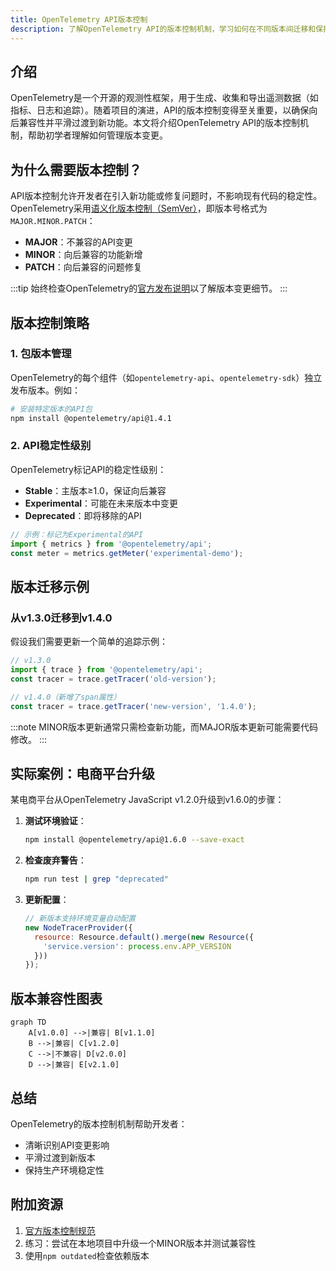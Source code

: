 ```yaml
---
title: OpenTelemetry API版本控制
description: 了解OpenTelemetry API的版本控制机制，学习如何在不同版本间迁移和保持兼容性。
---
```


## 介绍

OpenTelemetry是一个开源的观测性框架，用于生成、收集和导出遥测数据（如指标、日志和追踪）。随着项目的演进，API的版本控制变得至关重要，以确保向后兼容性并平滑过渡到新功能。本文将介绍OpenTelemetry API的版本控制机制，帮助初学者理解如何管理版本变更。

## 为什么需要版本控制？

API版本控制允许开发者在引入新功能或修复问题时，不影响现有代码的稳定性。OpenTelemetry采用[语义化版本控制（SemVer）](https://semver.org/)，即版本号格式为`MAJOR.MINOR.PATCH`：

- **MAJOR**：不兼容的API变更
- **MINOR**：向后兼容的功能新增
- **PATCH**：向后兼容的问题修复

:::tip
始终检查OpenTelemetry的[官方发布说明](https://github.com/open-telemetry/opentelemetry-specification/releases)以了解版本变更细节。
:::

## 版本控制策略

### 1. 包版本管理
OpenTelemetry的每个组件（如`opentelemetry-api`、`opentelemetry-sdk`）独立发布版本。例如：

```bash
# 安装特定版本的API包
npm install @opentelemetry/api@1.4.1
```

### 2. API稳定性级别
OpenTelemetry标记API的稳定性级别：
- **Stable**：主版本≥1.0，保证向后兼容
- **Experimental**：可能在未来版本中变更
- **Deprecated**：即将移除的API

```typescript
// 示例：标记为Experimental的API
import { metrics } from '@opentelemetry/api';
const meter = metrics.getMeter('experimental-demo');
```

## 版本迁移示例

### 从v1.3.0迁移到v1.4.0
假设我们需要更新一个简单的追踪示例：

```typescript
// v1.3.0
import { trace } from '@opentelemetry/api';
const tracer = trace.getTracer('old-version');

// v1.4.0（新增了span属性）
const tracer = trace.getTracer('new-version', '1.4.0');
```

:::note
MINOR版本更新通常只需检查新功能，而MAJOR版本更新可能需要代码修改。
:::

## 实际案例：电商平台升级

某电商平台从OpenTelemetry JavaScript v1.2.0升级到v1.6.0的步骤：

1. **测试环境验证**：
   ```bash
   npm install @opentelemetry/api@1.6.0 --save-exact
   ```
2. **检查废弃警告**：
   ```bash
   npm run test | grep "deprecated"
   ```
3. **更新配置**：
   ```javascript
   // 新版本支持环境变量自动配置
   new NodeTracerProvider({
     resource: Resource.default().merge(new Resource({
       'service.version': process.env.APP_VERSION
     }))
   });
   ```

## 版本兼容性图表

```mermaid
graph TD
    A[v1.0.0] -->|兼容| B[v1.1.0]
    B -->|兼容| C[v1.2.0]
    C -->|不兼容| D[v2.0.0]
    D -->|兼容| E[v2.1.0]
```

## 总结

OpenTelemetry的版本控制机制帮助开发者：
- 清晰识别API变更影响
- 平滑过渡到新版本
- 保持生产环境稳定性

## 附加资源

1. [官方版本控制规范](https://github.com/open-telemetry/opentelemetry-specification/blob/main/specification/versioning-and-stability.md)
2. 练习：尝试在本地项目中升级一个MINOR版本并测试兼容性
3. 使用`npm outdated`检查依赖版本